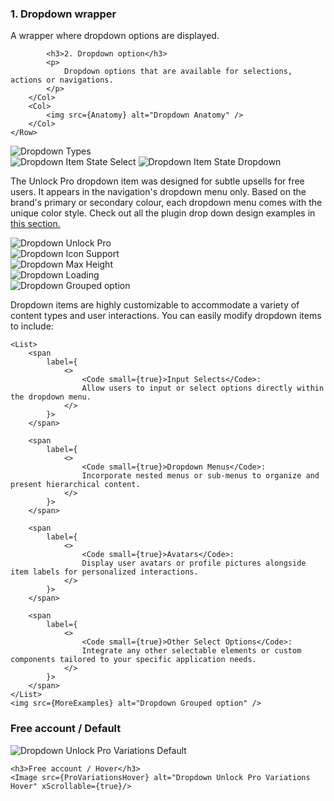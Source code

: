 

<Section title="Anatomy">
	<Row>
    	<Col>
			<h3>1. Dropdown wrapper</h3>
			<p>
				A wrapper where dropdown options are displayed.
			</p>

			<h3>2. Dropdown option</h3>
			<p>
				Dropdown options that are available for selections, actions or navigations.
			</p>
		</Col>
		<Col>
			<img src={Anatomy} alt="Dropdown Anatomy" />
		</Col>
	</Row>
</Section>

<Section title="Dropdown Types">
	<img src={DropDownTypes} alt="Dropdown Types" />
</Section>

<Section title="Dropdown Item States">
	<img src={ItemStateSelect} alt="Dropdown Item State Select" />
	<img src={ItemStateDropdown} alt="Dropdown Item State Dropdown" style={ { marginTop: 20 } } />
</Section>

<Section title="Unlock Pro Dropdown item">
	<p>
		The Unlock Pro dropdown item was designed for subtle upsells for free users. 
		It appears in the navigation's dropdown menu only. Based on the brand's primary or secondary colour, each dropdown menu comes with the unique color style.
		Check out all the plugin drop down design examples in <a href="#unlock-pro-variations" target="_blank">this section.</a>
	</p>
	<img src={UnlockPro} alt="Dropdown Unlock Pro" />
</Section>

<Section title="Icon Support">
	<img src={IconSupport} alt="Dropdown Icon Support" />
</Section>

<Section title="Dropdown max-height">
	<img src={MaxHeight} alt="Dropdown Max Height" />
</Section>

<Section title="Loading">
	<img src={Loading} alt="Dropdown Loading" />
</Section>

<Section title="Grouped option">
	<img src={GroupedOption} alt="Dropdown Grouped option" />
</Section>

<Section title="More examples">
	<p>
		Dropdown items are highly customizable to accommodate a variety of content types and user interactions. You can easily modify dropdown items to include:
	</p>

	<List>
		<span 
			label={
				<>
					<Code small={true}>Input Selects</Code>:
					Allow users to input or select options directly within the dropdown menu.
				</>
			}>
		</span>

		<span 
			label={
				<>
					<Code small={true}>Dropdown Menus</Code>:
					Incorporate nested menus or sub-menus to organize and present hierarchical content.
				</>
			}>
		</span>

		<span 
			label={
				<>
					<Code small={true}>Avatars</Code>:
					Display user avatars or profile pictures alongside item labels for personalized interactions.
				</>
			}>
		</span>

		<span 
			label={
				<>
					<Code small={true}>Other Select Options</Code>:
					Integrate any other selectable elements or custom components tailored to your specific application needs.
				</>
			}>
		</span>
	</List> 
	<img src={MoreExamples} alt="Dropdown Grouped option" />
	
</Section>

<Section title="Unlock Pro Variations" id="unlock-pro-variations">
	<h3>Free account / Default</h3>
	<Image src={ProVariationsDefault} alt="Dropdown Unlock Pro Variations Default" xScrollable={true} />
	
	<h3>Free account / Hover</h3>
	<Image src={ProVariationsHover} alt="Dropdown Unlock Pro Variations Hover" xScrollable={true}/>
</Section>

